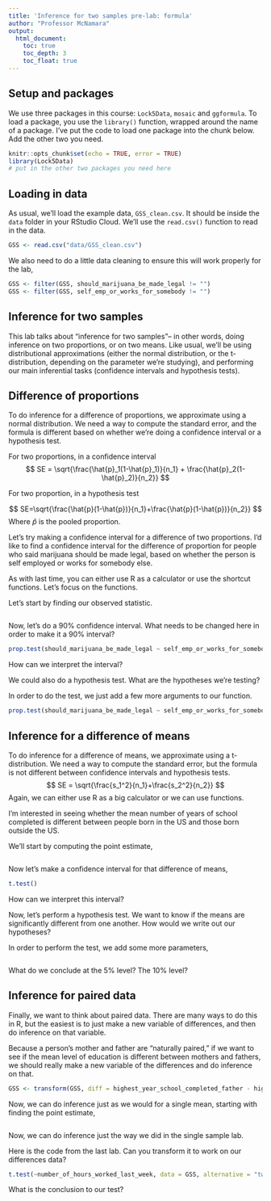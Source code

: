 ```yaml
---
title: 'Inference for two samples pre-lab: formula'
author: "Professor McNamara"
output:
  html_document:
    toc: true
    toc_depth: 3
    toc_float: true
---
```


## Setup and packages

We use three packages in this course: `Lock5Data`, `mosaic` and `ggformula`. To load a package, you use the `library()` function, wrapped around the name of a package. I've put the code to load one package into the chunk below. Add the other two you need. 

```r
knitr::opts_chunk$set(echo = TRUE, error = TRUE)
library(Lock5Data)
# put in the other two packages you need here
```

## Loading in data

As usual, we'll load the example data, `GSS_clean.csv`. It should be inside the `data` folder in your RStudio Cloud. We'll use the `read.csv()` function to read in the data. 

```r
GSS <- read.csv("data/GSS_clean.csv")
```

We also need to do a little data cleaning to ensure this will work properly for the lab,

```r
GSS <- filter(GSS, should_marijuana_be_made_legal != "")
GSS <- filter(GSS, self_emp_or_works_for_somebody != "")
```

## Inference for two samples

This lab talks about "inference for two samples"-- in other words, doing inference on two proportions, or on two means. Like usual, we'll be using distributional approximations (either the normal distribution, or the t-distribution, depending on the parameter we're studying), and performing our main inferential tasks (confidence intervals and hypothesis tests). 

## Difference of proportions

To do inference for a difference of proportions, we approximate using a normal distribution. We need a way to compute the standard error, and the formula is different based on whether we're doing a confidence interval or a hypothesis test.

For two proportions, in a confidence interval
$$
SE = \sqrt{\frac{\hat{p}_1(1-\hat{p}_1)}{n_1} + \frac{\hat{p}_2(1-\hat{p}_2)}{n_2}}
$$

For two proportion, in a hypothesis test

$$
SE=\sqrt{\frac{\hat{p}(1-\hat{p})}{n_1}+\frac{\hat{p}(1-\hat{p})}{n_2}}
$$
Where $\hat{p}$ is the pooled proportion. 

Let's try making a confidence interval for a difference of two proportions. I'd like to find a confidence interval for the difference of proportion for people who said marijuana should be made legal, based on whether the person is self employed or works for somebody else.

As with last time, you can either use R as a calculator or use the shortcut functions. Let's focus on the functions. 

Let's start by finding our observed statistic. 

```r

```


Now, let's do a 90% confidence interval. What needs to be changed here in order to make it a 90% interval?

```r
prop.test(should_marijuana_be_made_legal ~ self_emp_or_works_for_somebody, data = GSS)
```

How can we interpret the interval? 



We could also do a hypothesis test. What are the hypotheses we're testing?


In order to do the test, we just add a few more arguments to our function. 
```r
prop.test(should_marijuana_be_made_legal ~ self_emp_or_works_for_somebody, data = GSS)
```

## Inference for a difference of means

To do inference for a difference of means, we approximate using a t-distribution. We need a way to compute the standard error, but the formula is not different between confidence intervals and hypothesis tests. 
$$
SE = \sqrt{\frac{s_1^2}{n_1}+\frac{s_2^2}{n_2}}
$$
Again, we can either use R as a big calculator or we can use functions. 

I'm interested in seeing whether the mean number of years of school completed is different between people born in the US and those born outside the US. 

We'll start by computing the point estimate,

```r

```


Now let's make a confidence interval for that difference of means,

```r
t.test()
```

How can we interpret this interval?



Now, let's perform a hypothesis test. We want to know if the means are significantly different from one another. How would we write out our hypotheses?

In order to perform the test, we add some more parameters,

```r

```

What do we conclude at the 5% level? The 10% level?

## Inference for paired data

Finally, we want to think about paired data. There are many ways to do this in R, but the easiest is to just make a new variable of differences, and then do inference on that variable. 

Because a person's mother and father are "naturally paired," if we want to see if the mean level of education is different between mothers and fathers, we should really make a new variable of the differences and do inference on that. 

```r
GSS <- transform(GSS, diff = highest_year_school_completed_father - highest_year_school_completed_mother)
```

Now, we can do inference just as we would for a single mean, starting with finding the point estimate,

```r

```

Now, we can do inference just the way we did in the single sample lab. 

Here is the code from the last lab. Can you transform it to work on our differences data?

```r
t.test(~number_of_hours_worked_last_week, data = GSS, alternative = "two.sided", mu = 40)
```

What is the conclusion to our test?
